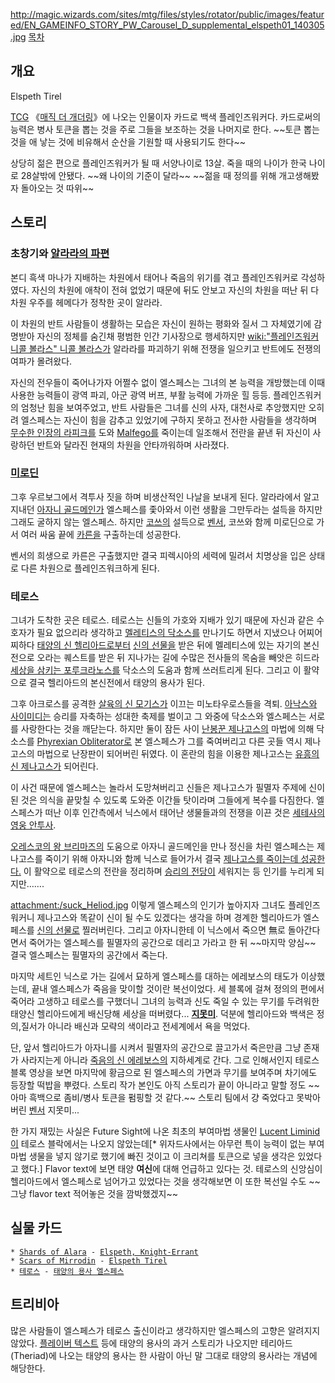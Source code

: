 http://magic.wizards.com/sites/mtg/files/styles/rotator/public/images/featured/EN_GAMEINFO_STORY_PW_Carousel_D_supplemental_elspeth01_140305.jpg
[[목차]]
== 개요 ==
Elspeth Tirel

[[TCG]] 《[[매직 더 개더링]]》에 나오는 인물이자 카드로 백색 플레인즈워커다. 카드로써의 능력은 병사 토큰을 뽑는 것을 주로 그들을 보조하는 것을 나머지로 한다. ~~토큰 뽑는 것을 애 낳는 것에 비유해서 순산을 기원할 때 사용되기도 한다~~

상당히 젊은 편으로 플레인즈워커가 될 때 서양나이로 13살. 죽을 때의 나이가 한국 나이로 28살밖에 안됐다. ~~왜 나이의 기준이 달라~~ ~~젊을 때 정의를 위해 개고생해봤자 돌아오는 것 따위~~ 

== 스토리 ==
=== 초창기와 [[알라라의 파편]] ===
본디 흑색 마나가 지배하는 차원에서 태어나 죽음의 위기를 겪고 플레인즈워커로 각성하였다. 자신의 차원에 애착이 전혀 없었기 때문에 뒤도 안보고 자신의 차원을 떠난 뒤 다차원 우주를 헤메다가 정착한 곳이 알라라. 

이 차원의 반트 사람들이 생활하는 모습은 자신이 원하는 평화와 질서 그 자체였기에 감명받아 자신의 정체를 숨긴채 평범한 인간 기사장으로 행세하지만 [[wiki:"플레인즈워커 니콜 볼라스" 니콜 볼라스]]가 알라라를 파괴하기 위해 전쟁을 일으키고 반트에도 전쟁의 여파가 몰려왔다. 

자신의 전우들이 죽어나가자 어쩔수 없이 엘스페스는 그녀의 본 능력을 개방했는데 이때 사용한 능력들이 광역 파괴, 아군 광역 버프, 부활 능력에 가까운 힐 등등. 플레인즈워커의 엄청난 힘을 보여주었고, 반트 사람들은 그녀를 신의 사자, 대천사로 추앙했지만 오히려 엘스페스는 자신이 힘을 감추고 있었기에 구하지 못하고 전사한 사람들을 생각하며 [[무수한 인장의 라피크]]를 도와 [[Malfego]]를 죽이는데 일조해서 전란을 끝낸 뒤 자신이 사랑하던 반트와 달라진 현재의 차원을 안타까워하며 사라졌다.
=== [[Scars of Mirrodin|미로딘]] ===
그후 우르보그에서 격투사 짓을 하며 비생산적인 나날을 보내게 된다. 알라라에서 알고 지내던 [[아자니 골드메인]]가 엘스페스를 좇아와서 이런 생활을 그만두라는 설득을 하지만 그래도 굴하지 않는 엘스페스. 하지만 [[Koth of the Hammer|코쓰]]의 설득으로 [[Venser, the Sojourner|벤서]], 코쓰와 함께 미로딘으로 가서 여러 싸움 끝에 [[Karn Liberated|카른]]을 구출하는데 성공한다.

벤서의 희생으로 카른은 구출했지만 결국 피렉시아의 세력에 밀려서 치명상을 입은 상태로 다른 차원으로 플레인즈워크하게 된다.
=== 테로스 ===
그녀가 도착한 곳은 테로스. 테로스는 신들의 가호와 지배가 있기 때문에 자신과 같은 수호자가 필요 없으리라 생각하고 [[멜레티스의 닥소스]]를 만나기도 하면서 지냈으나 어찌어찌하다 [[태양의 신 헬리아드]]로부터 [[신의 선물]]을 받은 뒤에 멜레티스에 있는 자기의 본신전으로 오라는 퀘스트를 받은 뒤 지나가는 길에 수많은 전사들의 목숨을 빼앗은 히드라 [[세상을 삼키는 포루크라노스]]를 닥소스의 도움과 함께 쓰러트리게 된다. 그리고 이 활약으로 결국 헬리아드의 본신전에서 태양의 용사가 된다.

그후 아크로스를 공격한 [[살육의 신 모기스]]가 이끄는 미노타우로스들을 격퇴. [[아낙스와 사이미디]]는 승리를 자축하는 성대한 축제를 벌이고 그 와중에 닥소스와 엘스페스는 서로를 사랑한다는 것을 깨닫는다. 하지만 둘이 잠든 사이 [[난봉꾼 제나고스]]의 마법에 의해 닥소스를 [[Phyrexian Obliterator]]로 본 엘스페스가 그를 죽여버리고 다른 곳들 역시 제나고스의 마법으로 난장판이 되어버린 뒤였다. 이 혼란의 힘을 이용한 제나고스는 [[유흥의 신 제나고스]]가 되어린다.

이 사건 때문에 엘스페스는 놀라서 도망쳐버리고 신들은 제나고스가 필멸자 주제에 신이 된 것은 의식을 끝맞칠 수 있도록 도와준 이간들 탓이라며 그들에게 복수를 다짐한다. 엘스페스가 떠난 이후 인간측에서 닉스에서 태어난 생물들과의 전쟁을 이끈 것은 [[세테사의 영웅 안투사]]. 

[[오레스코의 왕 브리마즈]]의 도움으로 아자니 골드메인을 만나 정신을 차린 엘스페스는 제나고스를 죽이기 위해 아자니와 함께 닉스로 들어가서 결국 [[신을 죽이다|제나고스를 죽이는데 성공한다.]] 이 활약으로 테로스의 전란을 정리하며 [[승리의 전당]]이 세워지는 등 인기를 누리게 되지만…….

attachment:/suck_Heliod.jpg
이렇게 엘스페스의 인기가 높아지자 그녀도 플레인즈워커니 제나고스와 똑같이 신이 될 수도 있겠다는 생각을 하며 경계한 헬리아드가 엘스페스를 [[신의 선물]]로 찔러버린다. 그리고 아자니한테 이 닉스에서 죽으면 無로 돌아간다면서 죽어가는 엘스페스를 필멸자의 공간으로 데리고 가라고 한 뒤 ~~마지막 양심~~ 결국 엘스페스는 필멸자의 공간에서 죽는다. 

마지막 세트인 닉스로 가는 길에서 묘하게 엘스페스를 대하는 에레보스의 태도가 이상했는데, 끝내 엘스페스가 죽음을 맞이할 것이란 복선이었다. 세 블록에 걸쳐 정의의 편에서 죽어라 고생하고 테로스를 구했더니 그녀의 능력과 신도 죽일 수 있는 무기를 두려워한 태양신 헬리아드에게 배신당해 세상을 떠버렸다... '''[[지못미]]'''. 덕분에 헬리아드와 백색은 정의,질서가 아니라 배신과 모략의 색이라고 전세계에서 욕을 먹었다. 

단, 앞서 헬리아드가 아자니를 시켜서 필멸자의 공간으로 끌고가서 죽은만큼 그냥 존재가 사라지는게 아니라 [[죽음의 신 에레보스]]의 지하세계로 간다. 그로 인해서인지 테로스 블록 영상을 보면 마지막에 황금으로 된 엘스페스의 가면과 무기를 보여주며 차기에도 등장할 떡밥을 뿌렸다. 스토리 작가 본인도 아직 스토리가 끝이 아니라고 말할 정도 ~~아마 흑백으로 좀비/병사 토큰을 펌핑할 것 같다.~~  스토리 팀에서 걍 죽었다고 못박아버린 [[여행자 벤서|벤서]] 지못미...

한 가지 재밌는 사실은 Future Sight에 나온 최초의 부여마법 생물인 [[Lucent Liminid]]이 테로스 블락에서는 나오지 않았는데[* 위자드사에서는 아무런 특이 능력이 없는 부여마법 생물을 넣지 않기로 했기에 빠진 것이고 이 크리쳐를 토큰으로 넣을 생각은 있었다고 했다.] Flavor text에 보면 태양 '''여신'''에 대해 언급하고 있다는 것. 테로스의 신앙심이 헬리아드에서 엘스페스로 넘어가고 있었다는 것을 생각해보면 이 또한 복선일 수도 ~~그냥 flavor text 적어놓은 것을 깜박했겠지~~

== 실물 카드 ==
 * [[Shards of Alara]] - [[Elspeth, Knight-Errant]]
 * [[Scars of Mirrodin]] - [[Elspeth Tirel]]
 * [[테로스]] - [[태양의 용사 엘스페스]]
== 트리비아 ==
많은 사람들이 엘스페스가 테로스 출신이라고 생각하지만 엘스페스의 고향은 알려지지 않았다. [[플레이버 텍스트]] 등에 태양의 용사의 과거 스토리가 나오지만 테리아드(Theriad)에 나오는 태양의 용사는 한 사람이 아닌 말 그대로 태양의 용사라는 개념에 해당한다.
